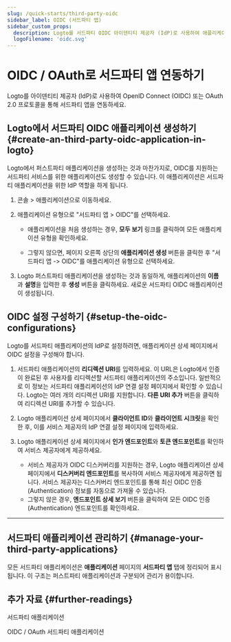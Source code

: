```yaml
---
slug: /quick-starts/third-party-oidc
sidebar_label: OIDC (서드파티 앱)
sidebar_custom_props:
  description: Logto를 서드파티 OIDC 아이덴티티 제공자 (IdP)로 사용하여 애플리케이션을 연동하세요.
  logoFilename: 'oidc.svg'
---
```



# OIDC / OAuth로 서드파티 앱 연동하기

Logto를 아이덴티티 제공자 (IdP)로 사용하여 OpenID Connect (OIDC) 또는 OAuth 2.0 프로토콜을 통해 서드파티 앱을 연동하세요.

## Logto에서 서드파티 OIDC 애플리케이션 생성하기 \{#create-an-third-party-oidc-application-in-logto}

Logto에서 퍼스트파티 애플리케이션을 생성하는 것과 마찬가지로, OIDC를 지원하는 서드파티 서비스를 위한 애플리케이션도 생성할 수 있습니다. 이 애플리케이션은 서드파티 애플리케이션을 위한 IdP 역할을 하게 됩니다.

1. <CloudLink to="/applications">콘솔 > 애플리케이션</CloudLink>으로 이동하세요.

2. 애플리케이션 유형으로 "서드파티 앱 > OIDC"를 선택하세요.

   - 애플리케이션을 처음 생성하는 경우, **모두 보기** 링크를 클릭하여 모든 애플리케이션 유형을 확인하세요.

   - 그렇지 않으면, 페이지 오른쪽 상단의 **애플리케이션 생성** 버튼을 클릭한 후 "서드파티 앱 -> OIDC"를 애플리케이션 유형으로 선택하세요.

3. Logto 퍼스트파티 애플리케이션을 생성하는 것과 동일하게, 애플리케이션의 **이름**과 **설명**을 입력한 후 **생성** 버튼을 클릭하세요. 새로운 서드파티 OIDC 애플리케이션이 생성됩니다.

## OIDC 설정 구성하기 \{#setup-the-oidc-configurations}

Logto를 서드파티 애플리케이션의 IdP로 설정하려면, 애플리케이션 상세 페이지에서 OIDC 설정을 구성해야 합니다.

1. 서드파티 애플리케이션의 **리디렉션 URI**를 입력하세요. 이 URL은 Logto에서 인증이 완료된 후 사용자를 리디렉션할 서드파티 애플리케이션의 주소입니다. 일반적으로 이 정보는 서드파티 애플리케이션의 IdP 연결 설정 페이지에서 확인할 수 있습니다. Logto는 여러 개의 리디렉션 URI를 지원합니다. **다른 URI 추가** 버튼을 클릭하여 리디렉션 URI를 추가할 수 있습니다.

2. Logto 애플리케이션 상세 페이지에서 **클라이언트 ID**와 **클라이언트 시크릿**을 확인한 후, 이를 서비스 제공자의 IdP 연결 설정 페이지에 입력하세요.

3. Logto 애플리케이션 상세 페이지에서 **인가 엔드포인트**와 **토큰 엔드포인트**를 확인하여 서비스 제공자에게 제공하세요.

   - 서비스 제공자가 OIDC 디스커버리를 지원하는 경우, Logto 애플리케이션 상세 페이지에서 **디스커버리 엔드포인트**를 복사하여 서비스 제공자에게 제공하면 됩니다. 서비스 제공자는 디스커버리 엔드포인트를 통해 최신 OIDC 인증 (Authentication) 정보를 자동으로 가져올 수 있습니다.
   - 그렇지 않은 경우, **엔드포인트 상세 보기** 버튼을 클릭하여 모든 OIDC 인증 (Authentication) 엔드포인트를 확인하세요.

---

<QuickStartsReference />

## 서드파티 애플리케이션 관리하기 \{#manage-your-third-party-applications}

모든 서드파티 애플리케이션은 **애플리케이션** 페이지의 **서드파티 앱** 탭에 정리되어 표시됩니다. 이 구조는 퍼스트파티 애플리케이션과 구분되어 관리가 용이합니다.

## 추가 자료 \{#further-readings}

<Url href="/integrate-logto/third-party-applications">서드파티 애플리케이션</Url>

<Url href="/integrate-logto/third-party-applications/oidc-oauth-third-party-applications">
  OIDC / OAuth 서드파티 애플리케이션
</Url>
